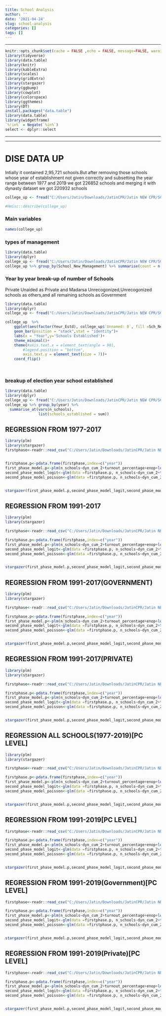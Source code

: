 ```yaml
---
title: School Analysis
author: ''
date: '2021-04-24'
slug: school-analysis
categories: []
tags: []
---
```


---

```r
knitr::opts_chunk$set(cache = FALSE ,echo = FALSE, message=FALSE, warning = FALSE,fig.width = 16/2, fig.height = 9/2)
library(tidyverse)
library(data.table)
library(knitr)
library(kableExtra)
library(scales)
library(gridExtra)
library(stargazer)
library(ggbump)
library(cowplot)
library(colorspace)
library(ggthemes)
library(DT)
install.packages("data.table")
library(data.table)
library(widgetframe)
`%!in%` = Negate(`%in%`)
select <- dplyr::select
```
---

---



# DISE DATA UP

Intially it contained 2,95,721 schools.But after removing those schools whose year of establishment not given correctly and subsetting the year range between 1977 and 2019 we got 226852 schools and merging it with dynasty dataset we got 220932 schools

```r
college_up <- fread("C:/Users/Jatin/Downloads/JatinCPR/Jatin NEW CPR/SCHOOL DATA NEW/sch_final.csv")

#Hmisc::describe(college_up)
```


### Main variables

```r
names(college_up)
```

### types of management


```r
library(data.table)
library(dplyr)
college_up <- fread("C:/Users/Jatin/Downloads/JatinCPR/Jatin NEW CPR/SCHOOL DATA NEW/sch_new.csv")
college_up %>% group_by(School_New_Management) %>% summarise(count = n())
```

### Year by year break-up of number of Schools
Private Unaided as Private and Madarsa Unrecogonized,Unrecogonized schools as others,and all remaining schools as Government


```r
library(data.table)
library(dplyr)
college_up <- fread("C:/Users/Jatin/Downloads/JatinCPR/Jatin NEW CPR/SCHOOL DATA NEW/sch_group.csv")

college_up  %>% 
    ggplot(aes(factor(Yeur_Estd), college_up$`Unnamed: 0`, fill =Sch_New_Final_Management))+
    geom_bar(position = "stack",stat = "identity")+
    labs(x = "Year",y='Schools Established')+
    theme_minimal()+
    theme(#axis.text.x = element_text(angle = 90),
        #legend.position = "bottom", 
        axis.text.y = element_text(size = 7))+
    coord_flip()

 
```

### breakup of election year school established


```r
library(data.table)
library(dplyr)
college_up <- fread("C:/Users/Jatin/Downloads/JatinCPR/Jatin NEW CPR/SCHOOL DATA NEW/number_schools_ae.csv")
college_up %>% group_by(year) %>%     
  summarise_at(vars(n_schools),  
               list(schools_established = sum)) 
```

## REGRESSION FROM 1977-2017

```r
library(plm)
library(stargazer)
firstphase<-readr::read_csv("C:/Users/Jatin/Downloads/JatinCPR/Jatin NEW CPR/SCHOOL DATA NEW/number_schools_ae.csv")


firstphase.p<-pdata.frame(firstphase,index=c("year"))
first_phase_model.p<-plm(n_schools~dyn_cum_2+turnout_percentage+enop+log(electors),data=firstphase.p)
second_phase_model_logit<-glm(data =firstphase.p, n_schools~dyn_cum_2+turnout_percentage+enop+log(electors))
second_phase_model_poisson<-glm(data =firstphase.p, n_schools~dyn_cum_2+turnout_percentage+enop+log(electors),family =  "quasipoisson")


stargazer(first_phase_model.p,second_phase_model_logit,second_phase_model_poisson,column.labels=c("OLS","LOGIT","POISSON"),no.space=TRUE,align=TRUE,type = 'html',add.lines=list(c('Year fixed effects', 'Yes','Yes','Yes')))
```

## REGRESSION FROM 1991-2017

```r
library(plm)
library(stargazer)

firstphase<-readr::read_csv("C:/Users/Jatin/Downloads/JatinCPR/Jatin NEW CPR/SCHOOL DATA NEW/merge_1991.csv")

firstphase.p<-pdata.frame(firstphase,index=c("year"))
first_phase_model.p<-plm(n_schools~dyn_cum_2+turnout_percentage+enop+log(electors),data=firstphase.p)
second_phase_model_logit<-glm(data =firstphase.p, n_schools~dyn_cum_2+turnout_percentage+enop+log(electors))
second_phase_model_poisson<-glm(data =firstphase.p, n_schools~dyn_cum_2+turnout_percentage+enop+log(electors),family =  "quasipoisson")


stargazer(first_phase_model.p,second_phase_model_logit,second_phase_model_poisson,column.labels=c("OLS","LOGIT","POISSON"),no.space=TRUE,align=TRUE,type = 'html',add.lines=list(c('Year fixed effects', 'Yes','Yes','Yes')))
```

## REGRESSION FROM 1991-2017(GOVERNMENT)
```r
library(plm)
library(stargazer)

firstphase<-readr::read_csv("C:/Users/Jatin/Downloads/JatinCPR/Jatin NEW CPR/SCHOOL DATA NEW/merge_gov.csv")

firstphase.p<-pdata.frame(firstphase,index=c("year"))
first_phase_model.p<-plm(n_schools~dyn_cum_2+turnout_percentage+enop+log(electors),data=firstphase.p)
second_phase_model_logit<-glm(data =firstphase.p, n_schools~dyn_cum_2+turnout_percentage+enop+log(electors))
second_phase_model_poisson<-glm(data =firstphase.p, n_schools~dyn_cum_2+turnout_percentage+enop+log(electors),family =  "quasipoisson")


stargazer(first_phase_model.p,second_phase_model_logit,second_phase_model_poisson,column.labels=c("OLS","LOGIT","POISSON"),no.space=TRUE,align=TRUE,type = 'html',add.lines=list(c('Year fixed effects', 'Yes','Yes','Yes')))


```

## REGRESSION FROM 1991-2017(PRIVATE)

```r
library(plm)
library(stargazer)

firstphase<-readr::read_csv("C:/Users/Jatin/Downloads/JatinCPR/Jatin NEW CPR/SCHOOL DATA NEW/merge_pri.csv")

firstphase.p<-pdata.frame(firstphase,index=c("year"))
first_phase_model.p<-plm(n_schools~dyn_cum_2+turnout_percentage+enop+log(electors),data=firstphase.p)
second_phase_model_logit<-glm(data =firstphase.p, n_schools~dyn_cum_2+turnout_percentage+enop+log(electors))
second_phase_model_poisson<-glm(data =firstphase.p, n_schools~dyn_cum_2+turnout_percentage+enop+log(electors),family =  "quasipoisson")


stargazer(first_phase_model.p,second_phase_model_logit,second_phase_model_poisson,column.labels=c("OLS","LOGIT","POISSON"),no.space=TRUE,align=TRUE,type = 'html',add.lines=list(c('Year fixed effects', 'Yes','Yes','Yes')))
```


## REGRESSION ALL SCHOOLS(1977-2019)[PC LEVEL]

```r
library(plm)
library(stargazer)

firstphase<-readr::read_csv("C:/Users/Jatin/Downloads/JatinCPR/Jatin NEW CPR/SCHOOL DATA NEW/all_Schools_pc.csv")

firstphase.p<-pdata.frame(firstphase,index=c("year"))
first_phase_model.p<-plm(n_schools~dyn_cum_2+turnout_percentage+enop+log(electors),data=firstphase.p)
second_phase_model_logit<-glm(data =firstphase.p, n_schools~dyn_cum_2+turnout_percentage+enop+log(electors))
second_phase_model_poisson<-glm(data =firstphase.p, n_schools~dyn_cum_2+turnout_percentage+enop+log(electors),family =  "quasipoisson")


stargazer(first_phase_model.p,second_phase_model_logit,second_phase_model_poisson,column.labels=c("OLS","LOGIT","POISSON"),no.space=TRUE,align=TRUE,type = 'html',add.lines=list(c('Year fixed effects', 'Yes','Yes','Yes')))
```

## REGRESSION FROM 1991-2019[PC LEVEL]

```r

firstphase<-readr::read_csv("C:/Users/Jatin/Downloads/JatinCPR/Jatin NEW CPR/SCHOOL DATA NEW/merge_post_91.csv")

firstphase.p<-pdata.frame(firstphase,index=c("year"))
first_phase_model.p<-plm(n_schools~dyn_cum_2+turnout_percentage+enop+log(electors),data=firstphase.p)
second_phase_model_logit<-glm(data =firstphase.p, n_schools~dyn_cum_2+turnout_percentage+enop+log(electors))
second_phase_model_poisson<-glm(data =firstphase.p, n_schools~dyn_cum_2+turnout_percentage+enop+log(electors),family =  "quasipoisson")


stargazer(first_phase_model.p,second_phase_model_logit,second_phase_model_poisson,column.labels=c("OLS","LOGIT","POISSON"),no.space=TRUE,align=TRUE,type = 'html',add.lines=list(c('Year fixed effects', 'Yes','Yes','Yes')))
```

## REGRESSION FROM 1991-2019(Government)[PC LEVEL]


```r

firstphase<-readr::read_csv("C:/Users/Jatin/Downloads/JatinCPR/Jatin NEW CPR/SCHOOL DATA NEW/merge_gov_pc.csv")

firstphase.p<-pdata.frame(firstphase,index=c("year"))
first_phase_model.p<-plm(n_schools~dyn_cum_2+turnout_percentage+enop+log(electors),data=firstphase.p)
second_phase_model_logit<-glm(data =firstphase.p, n_schools~dyn_cum_2+turnout_percentage+enop+log(electors))
second_phase_model_poisson<-glm(data =firstphase.p, n_schools~dyn_cum_2+turnout_percentage+enop+log(electors),family =  "quasipoisson")


stargazer(first_phase_model.p,second_phase_model_logit,second_phase_model_poisson,column.labels=c("OLS","LOGIT","POISSON"),no.space=TRUE,align=TRUE,type = 'html',add.lines=list(c('Year fixed effects', 'Yes','Yes','Yes')))
```

## REGRESSION FROM 1991-2019(Private)[PC LEVEL]

```r

firstphase<-readr::read_csv("C:/Users/Jatin/Downloads/JatinCPR/Jatin NEW CPR/SCHOOL DATA NEW/merge_pri_pc.csv")

firstphase.p<-pdata.frame(firstphase,index=c("year"))
first_phase_model.p<-plm(n_schools~dyn_cum_2+turnout_percentage+enop+log(electors),data=firstphase.p)
second_phase_model_logit<-glm(data =firstphase.p, n_schools~dyn_cum_2+turnout_percentage+enop+log(electors))
second_phase_model_poisson<-glm(data =firstphase.p, n_schools~dyn_cum_2+turnout_percentage+enop+log(electors),family =  "quasipoisson")


stargazer(first_phase_model.p,second_phase_model_logit,second_phase_model_poisson,column.labels=c("OLS","LOGIT","POISSON"),no.space=TRUE,align=TRUE,type = 'html',add.lines=list(c('Year fixed effects', 'Yes','Yes','Yes')))
```

